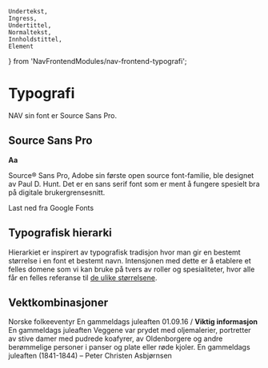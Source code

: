     Undertekst,
    Ingress,
    Undertittel,
    Normaltekst,
    Innholdstittel,
    Element
} from 'NavFrontendModules/nav-frontend-typografi';

# Typografi

<Ingress>NAV sin font er Source Sans Pro.</Ingress>

## Source Sans Pro

<div>
    <strong style={{fontSize: '100px', lineHeight: '75px', float: 'left', marginRight: 16, marginBottom: 16}}>Aa</strong>
    <p>
        Source® Sans Pro, Adobe sin første open source font-familie, ble designet av Paul D. Hunt. Det er en sans serif font som er ment å fungere spesielt bra på digitale brukergrensesnitt.
    </p>
    <p>
        <Lenke href="https://fonts.google.com/specimen/Source+Sans+Pro">Last ned fra Google Fonts</Lenke>
    </p>
    <div className="clearfix" />
</div>

## Typografisk hierarki

Hierarkiet er inspirert av typografisk tradisjon hvor man gir en bestemt størrelse i en font et bestemt navn. Intensjonen med dette er å etablere et felles domene som vi kan bruke på tvers av roller og spesialiteter, hvor alle får en felles referanse til [de ulike størrelsene](/components/typografi).

## Vektkombinasjoner

<Panel className="panel--grey">
    <Normaltekst>Norske folkeeventyr</Normaltekst>
    <Innholdstittel>En gammeldags juleaften</Innholdstittel>
</Panel>

<Panel className="panel--grey">
    <Normaltekst>01.09.16 / <Undertekst tag="span"><strong>Viktig informasjon</strong></Undertekst></Normaltekst>
    <Undertittel style={{margin:'0.5rem 0'}}>En gammeldags juleaften</Undertittel>
    <Normaltekst>
        Veggene var prydet med oljemalerier, portretter av stive damer med pudrede koafyrer, av Oldenborgere og andre berømmelige personer i panser og plate eller røde kjoler.
    </Normaltekst>
</Panel>

<Panel className="panel--grey">
    <Undertittel style={{margin:'0.5rem 0'}}>En gammeldags juleaften</Undertittel>
    <Normaltekst>(1841-1844) – Peter Christen Asbjørnsen</Normaltekst>
</Panel>